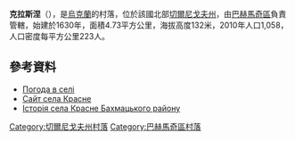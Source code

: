 {{coord|51|16|4|N|33|0|0|E|scale:100000|display=title}}

'''克拉斯涅'''（{{lang-uk|Красне}}），是[[烏克蘭|烏克蘭]]的村落，位於該國北部[[切爾尼戈夫州|切爾尼戈夫州]]，由[[巴赫馬奇區|巴赫馬奇區]]負責管轄，始建於1630年，面積4.73平方公里，海拔高度132米，2010年人口1,058，人口密度每平方公里223人。

==參考資料==
* [http://weather.in.ua/ua/chernigovskaja/12010 Погода в селі ] {{Wayback|url=http://weather.in.ua/ua/chernigovskaja/12010 |date=20180401074924 }}
* [http://krasne.wen.ru Сайт села Красне ] {{Wayback|url=http://krasne.wen.ru/ |date=20181104072843 }}
* [https://web.archive.org/web/20160308045008/http://tour-cn.com.ua/publ/istorija_sela_krasne_bakhmackogo_rajonu/70-1-0-873 Історія села Красне Бахмацького району ]

[[Category:切爾尼戈夫州村落|Category:切爾尼戈夫州村落]]
[[Category:巴赫馬奇區村落|Category:巴赫馬奇區村落]]


{{Chernihiv-geo-stub}}